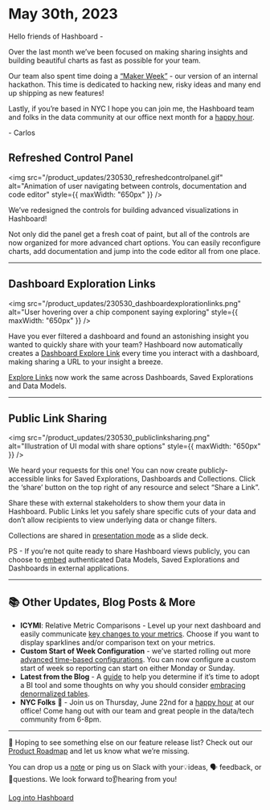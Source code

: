 # May 30th, 2023

Hello friends of Hashboard -

Over the last month we’ve been focused on making sharing insights and building beautiful charts as fast as possible for your team.

Our team also spent time doing a [“Maker Week”](https://www.linkedin.com/posts/carlos-glean_our-newest-engineer-is-hacking-something-activity-7065406931158323202-SBj5?utm_source=share&utm_medium=member_desktop) - our version of an internal hackathon. This time is dedicated to hacking new, risky ideas and many end up shipping as new features!

Lastly, if you’re based in NYC I hope you can join me, the Hashboard team and folks in the data community at our office next month for a [happy hour](https://lu.ma/gleanhappyhour).

\- Carlos

## Refreshed Control Panel

<img
  src="/product_updates/230530_refreshedcontrolpanel.gif"
  alt="Animation of user navigating between controls, documentation and code editor"
  style={{ maxWidth: "650px" }}
/>

We’ve redesigned the controls for building advanced visualizations in Hashboard!

Not only did the panel get a fresh coat of paint, but all of the controls are now organized for more advanced chart options. You can easily reconfigure charts, add documentation and jump into the code editor all from one place.

---

## Dashboard Exploration Links

<img
  src="/product_updates/230530_dashboardexplorationlinks.png"
  alt="User hovering over a chip component saying exploring"
  style={{ maxWidth: "650px" }}
/>

Have you ever filtered a dashboard and found an astonishing insight you wanted to quickly share with your team? Hashboard now automatically creates a [Dashboard Explore Link](/docs/dashboards/#dashboard-explorations) every time you interact with a dashboard, making sharing a URL to your insight a breeze.

[Explore Links](/docs/visualizing-data/explorations/) now work the same across Dashboards, Saved Explorations and Data Models.

---

## Public Link Sharing

<img
  src="/product_updates/230530_publiclinksharing.png"
  alt="Illustration of UI modal with share options"
  style={{ maxWidth: "650px" }}
/>

We heard your requests for this one! You can now create publicly-accessible links for Saved Explorations, Dashboards and Collections. Click the ‘share’ button on the top right of any resource and select “Share a Link”.

Share these with external stakeholders to show them your data in Hashboard. Public Links let you safely share specific cuts of your data and don’t allow recipients to view underlying data or change filters.

Collections are shared in [presentation mode](/docs/project-management/collections/#presentation-view) as a slide deck.

PS - If you’re not quite ready to share Hashboard views publicly, you can choose to [embed](/docs/sharing-data-externally/iframe-embedding/) authenticated Data Models, Saved Explorations and Dashboards in external applications.

---

## 📚 Other Updates, Blog Posts & More

- **ICYMI**: Relative Metric Comparisons - Level up your next dashboard and easily communicate [key changes to your metrics](/docs/dashboards/metrics/#relative-metrics). Choose if you want to display sparklines and/or comparison text on your metrics.
- **Custom Start of Week Configuration** - we’ve started rolling out more [advanced time-based configurations](/docs/project-management/datetime-settings/). You can now configure a custom start of week so reporting can start on either Monday or Sunday.
- **Latest from the Blog** - A [guide](https://hashboard.com/blog-posts/five-signs-its-time-to-adopt-a-data-visualization-tool) to help you determine if it’s time to adopt a BI tool and some thoughts on why you should consider [embracing denormalized tables](https://hashboard.com/blog-posts/why-i-stopped-worrying-and-learned-to-love-denormalized-tables).
- **NYC Folks** 🗽 - Join us on Thursday, June 22nd for a [happy hour](https://lu.ma/gleanhappyhour) at our office! Come hang out with our team and great people in the data/tech community from 6-8pm.

---

👀 Hoping to see something else on our feature release list? Check out our [Product Roadmap](/product-roadmap/product-roadmap/) and let us know what we’re missing.

You can drop us a [note](mailto:support@hashboard.com?subject=null&body=null) or ping us on Slack with your💡ideas, 🗣 feedback, or 🙋questions. We look forward to👂hearing from you!

[Log into Hashboard](https://hashboard.com/app)
